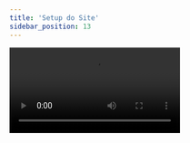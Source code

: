 ```yaml
---
title: 'Setup do Site'
sidebar_position: 13
---
```


<video src='https://www.youtube.com/embed/O172yNQR6as' />

## Design do site

<iframe
  style={{ border: '1px solid rgba(0, 0, 0, 0.1)' }}
  width='100%'
  height='600'
  src='https://www.figma.com/embed?embed_host=share&url=https%3A%2F%2Fwww.figma.com%2Ffile%2Fx1IxfD56ub6uAhCTIGCUl6%2FDesign-Site-SEPROG%3Fnode-id%3D0%253A1'
  allowfullscreen
></iframe>
